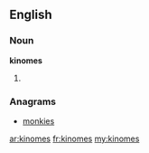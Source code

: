 ==English==

===Noun===
'''kinomes'''

# {{plural of|kinome}}

===Anagrams===
* [[monkies#English|monkies]]

[[ar:kinomes]]
[[fr:kinomes]]
[[my:kinomes]]